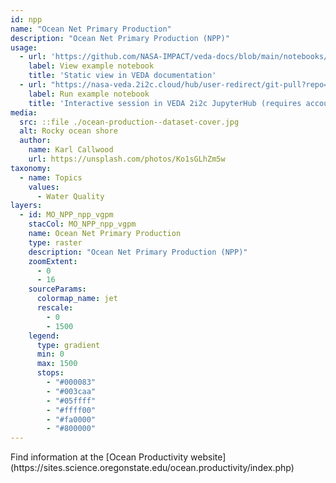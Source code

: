```yaml
---
id: npp
name: "Ocean Net Primary Production"
description: "Ocean Net Primary Production (NPP)"
usage:
  - url: 'https://github.com/NASA-IMPACT/veda-docs/blob/main/notebooks/datasets/ocean-npp-timeseries-analysis.ipynb'
    label: View example notebook
    title: 'Static view in VEDA documentation'
  - url: "https://nasa-veda.2i2c.cloud/hub/user-redirect/git-pull?repo=https://github.com/NASA-IMPACT/veda-docs&branch=main&urlpath=lab/tree/veda-docs/notebooks/datasets/ocean-npp-timeseries-analysis.ipynb"
    label: Run example notebook
    title: 'Interactive session in VEDA 2i2c JupyterHub (requires account)'
media:
  src: ::file ./ocean-production--dataset-cover.jpg
  alt: Rocky ocean shore
  author:
    name: Karl Callwood
    url: https://unsplash.com/photos/Ko1sGLhZm5w
taxonomy:
  - name: Topics
    values:
      - Water Quality
layers:
  - id: MO_NPP_npp_vgpm
    stacCol: MO_NPP_npp_vgpm
    name: Ocean Net Primary Production
    type: raster
    description: "Ocean Net Primary Production (NPP)"
    zoomExtent:
      - 0
      - 16
    sourceParams:
      colormap_name: jet
      rescale:
        - 0
        - 1500
    legend:
      type: gradient
      min: 0
      max: 1500
      stops:
        - "#000083"
        - "#003caa"
        - "#05ffff"
        - "#ffff00"
        - "#fa0000"
        - "#800000"
---
```


<Block>
  <Prose>
    Find information at the [Ocean Productivity website](https://sites.science.oregonstate.edu/ocean.productivity/index.php)
  </Prose>
</Block>
